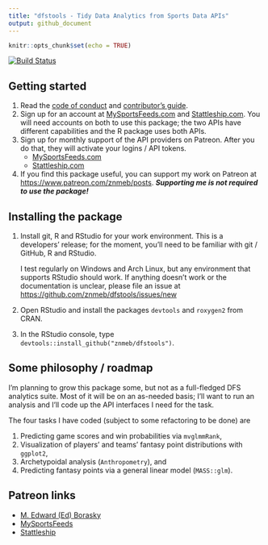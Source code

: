 ```yaml
---
title: "dfstools - Tidy Data Analytics from Sports Data APIs"
output: github_document
---
```


```r
knitr::opts_chunk$set(echo = TRUE)
```
[![Build Status](https://travis-ci.org/znmeb/dfstools.svg?branch=master)](https://travis-ci.org/znmeb/dfstools)

## Getting started
1. Read the [code of conduct](https://github.com/znmeb/dfstools/blob/master/CONDUCT.md) and [contributor's guide](https://github.com/znmeb/dfstools/blob/master/CONTRIBUTING.md).
2. Sign up for an account at [MySportsFeeds.com](https://www.mysportsfeeds.com/) and [Stattleship.com](https://api.stattleship.com/). You will need accounts on both to use this package; the two APIs have different capabilities and the R package uses both APIs.
3. Sign up for monthly support of the API providers on Patreon. After you do that, they will activate your logins / API tokens.
    * [MySportsFeeds.com](https://www.patreon.com/mysportsfeeds)
    * [Stattleship.com](https://www.patreon.com/stattleship)
4. If you find this package useful, you can support my work on Patreon at <https://www.patreon.com/znmeb/posts>. ***Supporting me is not required to use the package!***

## Installing the package    
1. Install git, R and RStudio for your work environment. This is a developers' release; for the moment, you'll need to be familiar with git / GitHub, R and RStudio. 

    I test regularly on Windows and Arch Linux, but any environment that supports RStudio should work. If anything doesn't work or the documentation is unclear, please file an issue at <https://github.com/znmeb/dfstools/issues/new>
2. Open RStudio and install the packages `devtools` and `roxygen2` from CRAN.
3. In the RStudio console, type `devtools::install_github("znmeb/dfstools")`.

## Some philosophy / roadmap
I'm planning to grow this package some, but not as a full-fledged DFS analytics suite. Most of it will be on an as-needed basis; I'll want to run an analysis and I'll code up the API interfaces I need for the task.

The four tasks I have coded (subject to some refactoring to be done) are

1. Predicting game scores and win probabilities via `mvglmmRank`,
2. Visualization of players' and teams' fantasy point distributions with `ggplot2`,
3. Archetypoidal analysis (`Anthropometry`), and
4. Predicting fantasy points via a general linear model (`MASS::glm`).

## Patreon links
* [M. Edward (Ed) Borasky](https://www.patreon.com/znmeb/posts)
* [MySportsFeeds](https://www.patreon.com/mysportsfeeds/posts)
* [Stattleship](https://www.patreon.com/stattleship/posts)
